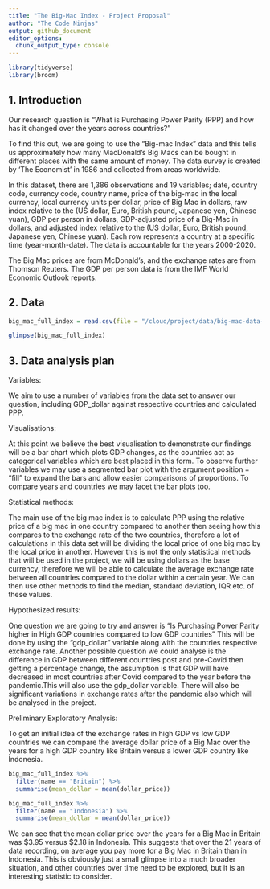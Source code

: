 ```yaml
---
title: "The Big-Mac Index - Project Proposal"
author: "The Code Ninjas"
output: github_document
editor_options: 
  chunk_output_type: console
---
```


```r
library(tidyverse)
library(broom)
```

## 1. Introduction

Our research question is “What is Purchasing Power Parity (PPP) and how has it changed over the years across countries?” 

To find this out, we are going to use the “Big-mac Index” data and this tells us approximately how many MacDonald's Big Macs can be bought in different places with the same amount of money. The data survey is created by ‘The Economist’ in 1986 and collected from areas worldwide. 

In this dataset, there are 1,386 observations and 19 variables; date, country code, currency code, country name, price of the big-mac in the local currency, local currency units per dollar, price of Big Mac in dollars, raw index relative to the (US dollar, Euro, British pound, Japanese yen, Chinese yuan), GDP per person in dollars, GDP-adjusted price of a Big-Mac in dollars, and adjusted index relative to the (US dollar, Euro, British pound, Japanese yen, Chinese yuan). Each row represents a country at a specific time (year-month-date). The data is accountable for the years 2000-2020.

The Big Mac prices are from McDonald’s, and the exchange rates are from Thomson Reuters. The GDP per person data is from the IMF World Economic Outlook reports.


## 2. Data

```r
big_mac_full_index = read.csv(file = "/cloud/project/data/big-mac-data-2021-07.1/output-data/big-mac-full-index.csv")

glimpse(big_mac_full_index)

```


## 3. Data analysis plan

Variables:

We aim to use a number of variables from the data set to answer our question, including GDP_dollar against respective countries and calculated PPP. 

Visualisations:

At this point we believe the best visualisation to demonstrate our findings will be a bar chart which plots GDP changes, as the countries act as categorical variables which are best placed in this form. To observe further variables we may use a segmented bar plot with the argument position = "fill" to expand the bars and allow easier comparisons of proportions. To compare years and countries we may facet the bar plots too.

Statistical methods:

The main use of the big mac index is to calculate PPP using the relative price of a big mac in one country compared to another then seeing how this compares to the exchange rate of the two countries, therefore a lot of calculations in this data set will be dividing the local price of one big mac by the local price in another. However this is not the only statistical methods that will be used in the project, we will be using dollars as the base currency, therefore we will be able to calculate the average exchange rate between all countries compared to the dollar within a certain year. We can then use other methods to find the median, standard deviation, IQR etc. of these values.

Hypothesized results:

One question we are going to try and answer is "Is Purchasing Power Parity higher in High GDP countries compared to low GDP countries" This will be done by using the "gdp_dollar" variable along with the countries respective exchange rate.
Another possible question we could analyse is the difference in GDP between different countries post and pre-Covid then getting a percentage change, the assumption is that GDP will have decreased in most countries after Covid compared to the year before the pandemic.This will also use the gdp_dollar variable.
There will also be significant variations in exchange rates after the pandemic also which will be analysed in the project.

Preliminary Exploratory Analysis:

To get an initial idea of the exchange rates in high GDP vs low GDP countries we can compare the average dollar price of a Big Mac over the years for a high GDP country like Britain versus a lower GDP country like Indonesia.

```r
big_mac_full_index %>%
  filter(name == "Britain") %>%
  summarise(mean_dollar = mean(dollar_price))

big_mac_full_index %>%
  filter(name == "Indonesia") %>%
  summarise(mean_dollar = mean(dollar_price))

```
We can see that the mean dollar price over the years for a Big Mac in Britain was $3.95 versus $2.18 in Indonesia. This suggests that over the 21 years of data recording, on average you pay more for a Big Mac in Britain than in Indonesia. This is obviously just a small glimpse into a much broader situation, and other countries over time need to be explored, but it is an interesting statistic to consider. 



